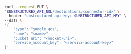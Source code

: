 ```bash REST (Change)
curl --request PUT \
"$UNSTRUCTURED_API_URL/destinations/<connector-id>" \
--header "unstructured-api-key: $UNSTRUCTURED_API_KEY" \
--data \
'{
    "type": "google_gcs",
    "name": "<name>",
    "bucket_uri": "<bucket-uri>",
    "service_account_key": "<service-account-key>"
}'
```